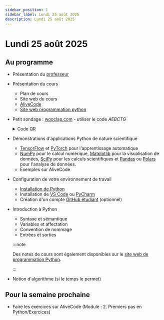 ```yaml
---
sidebar_position: 1
sidebar_label: Lundi 25 août 2025
description: Lundi 25 août 2025
---
```


# Lundi 25 août 2025

## Au programme

- Présentation du [professeur](https://github.com/archambaultv-prof)
- Présentation du cours
  - Plan de cours
  - Site web du cours
  - [AliveCode](https://alivecode.ca/)
  - [Site web programmation python](https://archambaultv-prof.github.io/programmation-python)

- Petit sondage :
  [wooclap.com](https://www.wooclap.com/fr/) - utiliser le code *AEBCTG*

  <details>
  <summary>Code QR</summary>

    ![code_qr](/img/wooclap_semaine_1_sondage.png)

  </details>

- Démonstrations d'applications Python de nature scientifique
  - [TensorFlow](https://www.tensorflow.org/) et [PyTorch](https://pytorch.org/) pour l'apprentissage automatique
  - [NumPy](https://numpy.org/) pour le calcul numérique,
    [Matplotlib](https://matplotlib.org/) pour la visualisation de données,
    [SciPy](https://www.scipy.org/) pour les calculs scientifiques et
    [Pandas](https://pandas.pydata.org/) ou [Polars](https://www.pola.rs/) pour l'analyse de données.
  - Exemples sur AliveCode

- Configuration de votre environnement de travail
  - [Installation de Python](https://archambaultv-prof.github.io/programmation-python/docs/basic/installation)
  - Installation de [VS Code](https://code.visualstudio.com/) ou [PyCharm](https://www.jetbrains.com/pycharm/)
  - Création d'un compte [GitHub étudiant](https://github.com/education/students) (optionnel)

- Introduction à Python
  - Syntaxe et sémantique
  - Variables et affectation
  - Convention de nommage
  - Entrées et sorties

  :::note

  Des notes de cours sont également disponibles sur le [site web de
  programmation Python](https://archambaultv-prof.github.io/programmation-python/docs/category/expressions-et-variables).

  :::

- Notion d'algorithme (si le temps le permet)

## Pour la semaine prochaine

- Faire les exercices sur AliveCode (Module : 2. Premiers pas en Python/Exercices)
